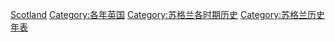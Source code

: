 [[Category:各年份各國|Scotland]]
[[Category:各年英国|Category:各年英国]]
[[Category:苏格兰各时期历史|Category:苏格兰各时期历史]]
[[Category:苏格兰历史年表|Category:苏格兰历史年表]]